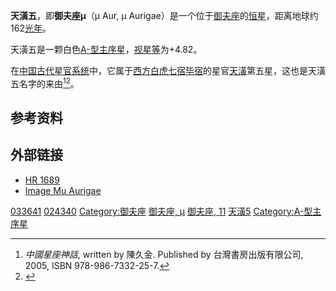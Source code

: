 {{Starbox short |
| name=天潢五（御夫座μ）<br> μ Aurigae
| epoch=[[J2000|J2000]]
| constell=[[御夫座|御夫座]] 
| 星官=[[天潢|天潢]] （[[毕宿|毕宿]]）
| ra=05<sup>h</sup> 13<sup>m</sup> 25.7<sup>s</sup>
| dec=+38° 29' 04"
| spectral=A4Vm
| appmag_v=+4.82
| dist_ly=162 ± 11
| dist_pc=50 ± 3
| names=11 Aurigae, [[Harvard_Revised_catalogue|HR]] 1689, [[Henry_Draper_Catalogue|HD]] 33641, [[Bonner_Durchmusterung|BD]]+38°1063, [[Fifth_Fundamental_Catalogue|FK5]] 192, [[Hipparcos_catalogue|HIP]] 24340, [[Smithsonian_Astrophysical_Observatory_catalogue|SAO]] 57755, GC 6375
| Simbad = HD+33641
}}
'''天潢五'''，即'''御夫座μ'''（μ Aur, μ Aurigae）是一个位于[[御夫座|御夫座]]的[[恒星|恒星]]，距离地球约162[[光年|光年]]。

天潢五是一颗白色[[恒星光谱|A-型]][[主序星|主序星]]，[[视星等|视星等]]为+4.82。

在[[星官|中国古代星官系统]]中，它属于[[二十八宿|西方白虎七宿]][[毕宿|毕宿]]的星官[[天潢|天潢]]第五星，这也是天潢五名字的来由<ref>''中國星座神話'', written by 陳久金. Published by 台灣書房出版有限公司, 2005, ISBN 978-986-7332-25-7.</ref><ref name=sb0>{{Cite web |url=http://aeea.nmns.edu.tw/2006/0607/ap060713.html |title=AEEA (Activities of Exhibition and Education in Astronomy) 天文教育資訊網 2006 年 7 月 13 日 |accessdate=2011-10-20 |archive-date=2011-07-16 |archive-url=https://web.archive.org/web/20110716123228/http://aeea.nmns.edu.tw/2006/0607/ap060713.html |dead-url=no }}</ref>。

==参考资料==
{{reflist}}

==外部链接==
* [http://webviz.u-strasbg.fr/viz-bin/VizieR-S?HR%201689 HR 1689]{{Wayback|url=http://webviz.u-strasbg.fr/viz-bin/VizieR-S?HR%201689 |date=20110519182219 }}
* [http://aladin.u-strasbg.fr/AladinPreview?-c=05+13+25.7177%2B38+29+04.193&ident=*++11+Aur&submit=Aladin+previewer Image Mu Aurigae]

{{Stars of Auriga}}
{{星官|天潢|5|2}}
[[Category:HD和HDE天體|033641]]
[[Category:HIP天體|024340]]
[[Category:御夫座|Category:御夫座]]
[[Category:拜耳天體|御夫座, μ]]
[[Category:佛氏天體|御夫座, 11]]
[[Category:天潢_(星官)|天潢5]]
[[Category:A-型主序星|Category:A-型主序星]]